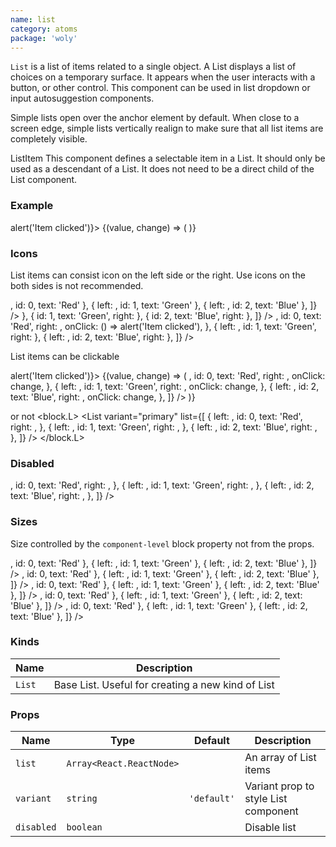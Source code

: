 ```yaml
---
name: list
category: atoms
package: 'woly'
---
```



`List` is a list of items related to a single object.
A List displays a list of choices on a temporary surface. It appears when the user interacts with a button, or other control.
This component can be used in list dropdown or input autosuggestion components.

Simple lists open over the anchor element by default.
When close to a screen edge, simple lists vertically realign to make sure that all list items are completely visible.

ListItem
This component defines a selectable item in a List. It should only be used as a descendant of a List.
It does not need to be a direct child of the List component.

### Example

<Playground>
  <StateEvent initial={null} change={(event) => alert('Item clicked')}>
    {(value, change) => (
      <List
        variant="primary"
        list={[
          { id: 0, text: 'Red' },
          { id: 1, text: 'Green' },
          { id: 2, text: 'Blue', onClick: change},
        ]}
      />
    )}
  </StateEvent>
</Playground>

### Icons

List items can consist icon on the left side or the right. Use icons on the both sides is not recommended.

<Playground size="L">
  <List
    variant="primary"
    list={[
      { left: <InfoIcon />, id: 0, text: 'Red' },
      { left: <InfoIcon />, id: 1, text: 'Green' },
      { left: <InfoIcon />, id: 2, text: 'Blue' },
    ]}
  />
  <List
    variant="primary"
    list={[
      { id: 0, text: 'Red', right: <Check /> },
      { id: 1, text: 'Green', right: <Check /> },
      { id: 2, text: 'Blue', right: <Check /> },
    ]}
  />
  <List
    variant="primary"
    list={[
      {
        left: <InfoIcon />,
        id: 0,
        text: 'Red',
        right: <Check />,
        onClick: () => alert('Item clicked'),
      },
      { left: <InfoIcon />, id: 1, text: 'Green', right: <Check /> },
      { left: <InfoIcon />, id: 2, text: 'Blue', right: <Check /> },
    ]}
  />
</Playground>

List items can be clickable 

<Playground>
   <StateEvent initial={null} change={(event) => alert('Item clicked')}>
    {(value, change) => (
    <block.M>
      <List
        variant="primary"
        list={[
          {
            left: <InfoIcon />,
            id: 0,
            text: 'Red',
            right: <Check />,
            onClick: change,
          },
          {
            left: <InfoIcon />,
            id: 1,
            text: 'Green',
            right: <Check />,
            onClick: change,
          },
          {
            left: <InfoIcon />,
            id: 2,
            text: 'Blue',
            right: <Check />,
            onClick: change,
          },
        ]}
      />
    </block.M>
    )}
  </StateEvent>
</Playground>

or not
<Playground>
  <block.L>
    <List
      variant="primary"
      list={[
        {
          left: <InfoIcon />,
          id: 0,
          text: 'Red',
          right: <Check />,
        },
        {
          left: <InfoIcon />,
          id: 1,
          text: 'Green',
          right: <Check />,
        },
        {
          left: <InfoIcon />,
          id: 2,
          text: 'Blue',
          right: <Check />,
        },
      ]}
    />
  </block.L>
</Playground>

### Disabled

<Playground size="L">
  <List
    disabled
    variant="primary"
    list={[
      {
        left: <InfoIcon />,
        id: 0,
        text: 'Red',
        right: <Check />,
      },
      {
        left: <InfoIcon />,
        id: 1,
        text: 'Green',
        right: <Check />,
      },
      {
        left: <InfoIcon />,
        id: 2,
        text: 'Blue',
        right: <Check />,
      },
    ]}
  />
</Playground>

### Sizes

Size controlled by the `component-level` block property not from the props.

<Playground>
  <block.S>
    <List
      variant="primary"
      list={[
        { left: <InfoIcon />, id: 0, text: 'Red' },
        { left: <InfoIcon />, id: 1, text: 'Green' },
        { left: <InfoIcon />, id: 2, text: 'Blue' },
      ]}
    />
  </block.S>
  <block.M>
    <List
      variant="primary"
      list={[
        { left: <InfoIcon />, id: 0, text: 'Red' },
        { left: <InfoIcon />, id: 1, text: 'Green' },
        { left: <InfoIcon />, id: 2, text: 'Blue' },
      ]}
    />
  </block.M>
  <block.L>
    <List
      variant="primary"
      list={[
        { left: <InfoIcon />, id: 0, text: 'Red' },
        { left: <InfoIcon />, id: 1, text: 'Green' },
        { left: <InfoIcon />, id: 2, text: 'Blue' },
      ]}
    />
  </block.L>
  <block.XL>
    <List
      variant="primary"
      list={[
        { left: <InfoIcon />, id: 0, text: 'Red' },
        { left: <InfoIcon />, id: 1, text: 'Green' },
        { left: <InfoIcon />, id: 2, text: 'Blue' },
      ]}
    />
  </block.XL>
  <block.H>
    <List
      variant="primary"
      list={[
        { left: <InfoIcon />, id: 0, text: 'Red' },
        { left: <InfoIcon />, id: 1, text: 'Green' },
        { left: <InfoIcon />, id: 2, text: 'Blue' },
      ]}
    />
  </block.H>
</Playground>

### Kinds

| Name   | Description                                       |
| ------ | ------------------------------------------------- |
| `List` | Base List. Useful for creating a new kind of List |

### Props

| Name      | Type                     | Default     | Description                          |
| --------- | ------------------------ | ----------- | ------------------------------------ |
| `list`    | `Array<React.ReactNode>` |             | An array of List items               |
| `variant` | `string`                 | `'default'` | Variant prop to style List component |
| `disabled`| `boolean`                |             | Disable list                         |
